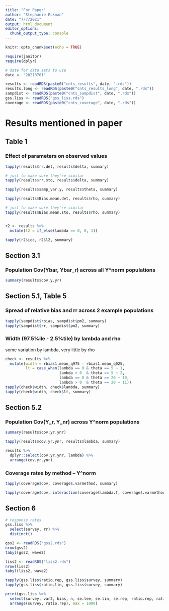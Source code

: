 ---
title: "For Paper"
author: "Stephanie Eckman"
date: "7/7/2021"
output: html_document
editor_options: 
  chunk_output_type: console
---

```{r setup, include=FALSE}
knitr::opts_chunk$set(echo = TRUE)

require(janitor)
require(dplyr)

# date for data sets to use
date <- "20210701"

results <- readRDS(paste0("cnts_results", date, ".rds"))
results.long <- readRDS(paste0("cnts_results_long", date, ".rds"))
sampdist <- readRDS(paste0("cnts_sampdist", date, ".rds"))
gss.liss <- readRDS("gss_liss.rds")
coverage <- readRDS(paste0("cnts_coverage", date, ".rds"))
```

# Results mentioned in paper

## Table 1

### Effect of parameters on observed values

```{r t1}
tapply(results$rr.det, results$delta, summary)

# just to make sure they're similar
tapply(results$rr.sto, results$delta, summary)

tapply(results$samp_var.y, results$theta, summary)

tapply(results$Bias.mean.det, results$rho, summary)

# just to make sure they're similar
tapply(results$Bias.mean.sto, results$rho, summary)


r2 <- results %>% 
  mutate(l2 = if_else(lambda == 0, 0, 1))

tapply(r2$icc, r2$l2, summary)
```

## Section 3.1

### Population Cov(Ybar, Ybar_r) across all Y^norm populations

```{r r1}
summary(results$cov.y.yr)
```

## Section 5.1, Table 5

### Spread of relative bias and rr across 2 example populations

``` {r r2}
tapply(sampdist$rbias, sampdist$pm2, summary)
tapply(sampdist$rr, sampdist$pm2, summary)
```

### Width (97.5%ile - 2.5%tile) by lambda and rho

some variation by lambda, very little by rho

``` {r r2again}
check <- results %>%
  mutate(width = rbias1.mean_q975 - rbias1.mean_q025,
         lt = case_when(lambda == 0 & theta == 5 ~ 1,
                        lambda > 0  & theta == 5 ~ 2,
                        lambda == 0 & theta == 20 ~ 10,
                        lambda > 0  & theta == 20 ~ 11)) 
tapply(check$width, check$lambda, summary)
tapply(check$width, check$lt, summary)
```

## Section 5.2

### Population Cov(Y_r, Y_nr) across Y^norm populations

``` {r r3}
summary(results$cov.yr.ynr)

tapply(results$cov.yr.ynr, results$lambda, summary)

results %>%
  dplyr::select(cov.yr.ynr, lambda) %>%
  arrange(cov.yr.ynr)
```

### Coverage rates by method -- Y^norm

``` {r r4}
tapply(coverage$cov, coverage$.varmethod, summary)

tapply(coverage$cov, interaction(coverage$lambda.f, coverage$.varmethod), summary)
```

## Section 6
``` {r r5, rows.print = 25}
# response rates
gss.liss %>%
  select(survey, rr) %>%
  distinct()

gss2 <- readRDS("gss2.rds")
nrow(gss2)
tabyl(gss2, wave2)

liss2 <- readRDS("liss2.rds")
nrow(liss2)
tabyl(liss2, wave2)

tapply(gss.liss$ratio.rep, gss.liss$survey, summary)
tapply(gss.liss$ratio.lin, gss.liss$survey, summary)

print(gss.liss %>%
  select(survey, var2, bias, n, se.lee, se.lin, se.rep, ratio.rep, ratio.lin) %>%
  arrange(survey, ratio.rep), max = 1000)
```